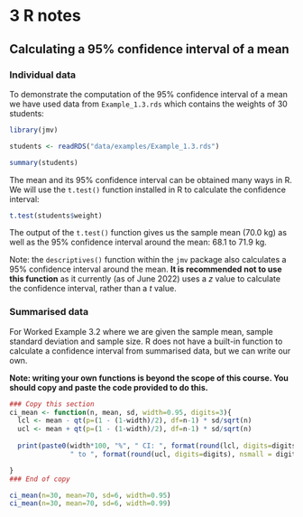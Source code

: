 # **3** R notes {-}

## Calculating a 95% confidence interval of a mean

### Individual data

To demonstrate the computation of the 95% confidence interval of a mean we have used data from `Example_1.3.rds` which contains the weights of 30 students:

```r
library(jmv)

students <- readRDS("data/examples/Example_1.3.rds")

summary(students)
```

The mean and its 95% confidence interval can be obtained many ways in R. We will use the `t.test()` function installed in R to calculate the confidence interval:

```r
t.test(students$weight)
```

The output of the `t.test()` function gives us the sample mean (70.0 kg) as well as the 95% confidence interval around the mean: 68.1 to 71.9 kg.

Note: the `descriptives()` function within the `jmv` package also calculates a 95% confidence interval around the mean. **It is recommended not to use this function** as it currently (as of June 2022) uses a *z* value to calculate the confidence interval, rather than a *t* value.


### Summarised data

For Worked Example 3.2 where we are given the sample mean, sample standard deviation and sample size. R does not have a built-in function to calculate a confidence interval from summarised data, but we can write our own.

**Note: writing your own functions is beyond the scope of this course. You should copy and paste the code provided to do this.**

```r
### Copy this section
ci_mean <- function(n, mean, sd, width=0.95, digits=3){
  lcl <- mean - qt(p=(1 - (1-width)/2), df=n-1) * sd/sqrt(n)
  ucl <- mean + qt(p=(1 - (1-width)/2), df=n-1) * sd/sqrt(n)
  
  print(paste0(width*100, "%", " CI: ", format(round(lcl, digits=digits), nsmall = digits),
               " to ", format(round(ucl, digits=digits), nsmall = digits) ))

}
### End of copy

ci_mean(n=30, mean=70, sd=6, width=0.95)
ci_mean(n=30, mean=70, sd=6, width=0.99)
```
